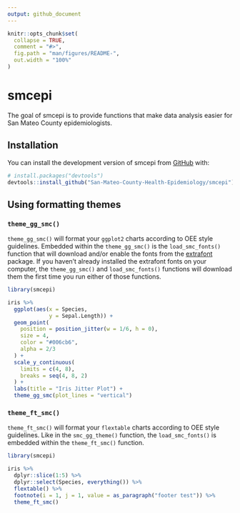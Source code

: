 ```yaml
---
output: github_document
---
```


<!-- README.md is generated from README.Rmd. Please edit that file -->

```r
knitr::opts_chunk$set(
  collapse = TRUE,
  comment = "#>",
  fig.path = "man/figures/README-",
  out.width = "100%"
)
```

# smcepi

<!-- badges: start -->

<!-- badges: end -->

The goal of smcepi is to provide functions that make data analysis easier for San Mateo County epidemiologists.

## Installation

You can install the development version of smcepi from [GitHub](https://github.com/) with:

``` r
# install.packages("devtools")
devtools::install_github("San-Mateo-County-Health-Epidemiology/smcepi")
```

## Using formatting themes

### `theme_gg_smc()`

`theme_gg_smc()` will format your `ggplot2` charts according to OEE style guidelines. Embedded within the `theme_gg_smc()` is the `load_smc_fonts()` function that will download and/or enable the fonts from the [extrafont](https://cran.r-project.org/web/packages/extrafont/extrafont.pdf) package. If you haven't already installed the extrafont fonts on your computer, the `theme_gg_smc()` and `load_smc_fonts()` functions will download them the first time you run either of those functions. 
```r
library(smcepi)

iris %>% 
  ggplot(aes(x = Species, 
             y = Sepal.Length)) +
  geom_point(
    position = position_jitter(w = 1/6, h = 0),
    size = 4, 
    color = "#006cb6", 
    alpha = 2/3
  ) +
  scale_y_continuous(
    limits = c(4, 8),
    breaks = seq(4, 8, 2)
  ) + 
  labs(title = "Iris Jitter Plot") + 
  theme_gg_smc(plot_lines = "vertical")

```

### `theme_ft_smc()`

`theme_ft_smc()` will format your `flextable` charts according to OEE style guidelines. Like in the `smc_gg_theme()` function, the `load_smc_fonts()` is embedded within the `theme_ft_smc()` function. 

```r
library(smcepi)

iris %>%
  dplyr::slice(1:5) %>%
  dplyr::select(Species, everything()) %>%
  flextable() %>%
  footnote(i = 1, j = 1, value = as_paragraph("footer test")) %>%
  theme_ft_smc()

```
